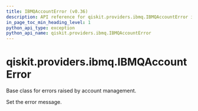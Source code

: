 ```yaml
---
title: IBMQAccountError (v0.36)
description: API reference for qiskit.providers.ibmq.IBMQAccountError in qiskit v0.36
in_page_toc_min_heading_level: 1
python_api_type: exception
python_api_name: qiskit.providers.ibmq.IBMQAccountError
---
```


<span id="qiskit-providers-ibmq-ibmqaccounterror" />

# qiskit.providers.ibmq.IBMQAccountError

<Class id="qiskit.providers.ibmq.IBMQAccountError" isDedicatedPage={true} github="https://github.com/qiskit/qiskit-ibmq-provider/tree/stable/0.19/qiskit/providers/ibmq/exceptions.py" signature="IBMQAccountError(*message)" modifiers="exception">
  Base class for errors raised by account management.

  Set the error message.
</Class>

